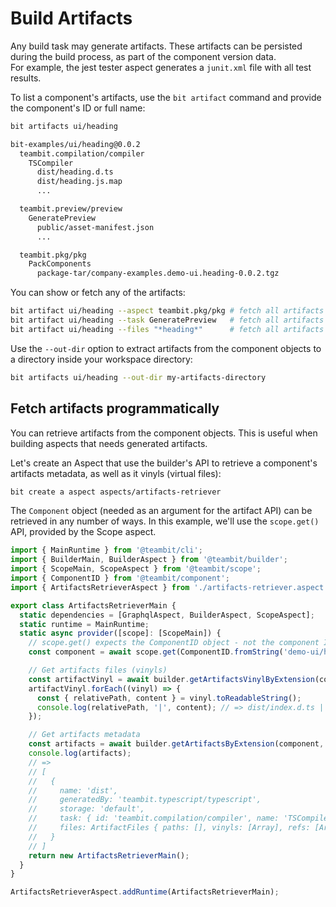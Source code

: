 
# Build Artifacts

Any build task may generate artifacts. These artifacts can be persisted during the build process, as part of the component version data.  
For example, the jest tester aspect generates a `junit.xml` file with all test results.

To list a component's artifacts, use the `bit artifact` command and provide the component's ID or full name:

```bash
bit artifacts ui/heading
```

```bash
bit-examples/ui/heading@0.0.2
  teambit.compilation/compiler
    TSCompiler
      dist/heading.d.ts
      dist/heading.js.map
      ...

  teambit.preview/preview
    GeneratePreview
      public/asset-manifest.json
      ...

  teambit.pkg/pkg
    PackComponents
      package-tar/company-examples.demo-ui.heading-0.0.2.tgz
```

You can show or fetch any of the artifacts:

```bash
bit artifact ui/heading --aspect teambit.pkg/pkg # fetch all artifacts generated by a specific aspect
bit artifact ui/heading --task GeneratePreview   # fetch all artifacts generated by a specific task
bit artifact ui/heading --files "*heading*"      # fetch all artifacts with a file name (from a pattern)
```

Use the `--out-dir` option to extract artifacts from the component objects to a directory inside your workspace directory:

```bash
bit artifacts ui/heading --out-dir my-artifacts-directory
```

## Fetch artifacts programmatically

You can retrieve artifacts from the component objects. This is useful when building aspects that needs generated artifacts.

Let's create an Aspect that use the builder's API to retrieve a component's artifacts metadata, as well as it vinyls (virtual files):

```bash
bit create a aspect aspects/artifacts-retriever
```

The `Component` object (needed as an argument for the artifact API) can be retrieved in any number of ways.
In this example, we'll use the `scope.get()` API, provided by the Scope aspect.

```ts
import { MainRuntime } from '@teambit/cli';
import { BuilderMain, BuilderAspect } from '@teambit/builder';
import { ScopeMain, ScopeAspect } from '@teambit/scope';
import { ComponentID } from '@teambit/component';
import { ArtifactsRetrieverAspect } from './artifacts-retriever.aspect';

export class ArtifactsRetrieverMain {
  static dependencies = [GraphqlAspect, BuilderAspect, ScopeAspect];
  static runtime = MainRuntime;
  static async provider([scope]: [ScopeMain]) {
    // scope.get() expects the ComponentID object - not the component ID string.
    const component = await scope.get(ComponentID.fromString('demo-ui/heading'));

    // Get artifacts files (vinyls)
    const artifactVinyl = await builder.getArtifactsVinylByExtension(component, 'teambit.compilation/compiler');
    artifactVinyl.forEach((vinyl) => {
      const { relativePath, content } = vinyl.toReadableString();
      console.log(relativePath, '|', content); // => dist/index.d.ts | export { Heading } from "./heading"; ...
    });

    // Get artifacts metadata
    const artifacts = await builder.getArtifactsByExtension(component, 'teambit.compilation/compiler');
    console.log(artifacts);
    // =>
    // [
    //   {
    //     name: 'dist',
    //     generatedBy: 'teambit.typescript/typescript',
    //     storage: 'default',
    //     task: { id: 'teambit.compilation/compiler', name: 'TSCompiler' },
    //     files: ArtifactFiles { paths: [], vinyls: [Array], refs: [Array] }
    //   }
    // ]
    return new ArtifactsRetrieverMain();
  }
}

ArtifactsRetrieverAspect.addRuntime(ArtifactsRetrieverMain);
```

<BuildArtifactsApi />
